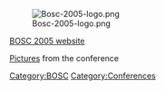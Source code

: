 [[Image:Bosc-2005-logo.png]]

[http://open-bio.org/bosc2005 BOSC 2005 website]

[http://gallery.open-bio.org/gallery2/v/bosc2005/ Pictures] from the conference

[[Category:BOSC]] [[Category:Conferences]]